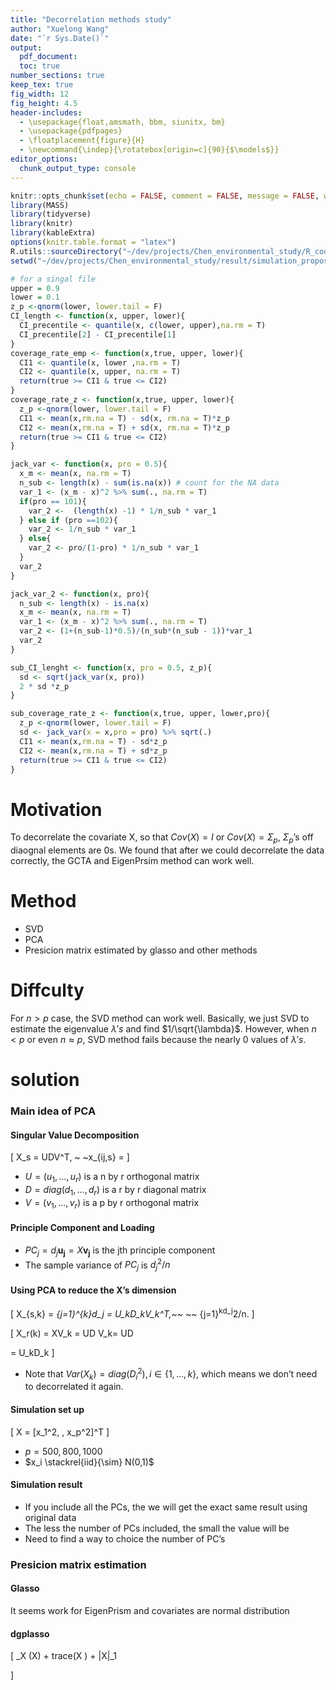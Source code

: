 ```yaml
---
title: "Decorrelation methods study"
author: "Xuelong Wang"
date: "`r Sys.Date()`"
output: 
  pdf_document:
  toc: true
number_sections: true
keep_tex: true
fig_width: 12
fig_height: 4.5
header-includes:
  - \usepackage{float,amsmath, bbm, siunitx, bm}
  - \usepackage{pdfpages}
  - \floatplacement{figure}{H}
  - \newcommand{\indep}{\rotatebox[origin=c]{90}{$\models$}}
editor_options: 
  chunk_output_type: console
---
```

  
```r
knitr::opts_chunk$set(echo = FALSE, comment = FALSE, message = FALSE, warning = FALSE, fig.height = 10)
library(MASS)
library(tidyverse)
library(knitr)
library(kableExtra)
options(knitr.table.format = "latex")
R.utils::sourceDirectory("~/dev/projects/Chen_environmental_study/R_code/main_fn",modifiedOnly = FALSE)
setwd("~/dev/projects/Chen_environmental_study/result/simulation_proposed_GCTA_paper/var_est/decor")

# for a singal file
upper = 0.9
lower = 0.1
z_p <-qnorm(lower, lower.tail = F)
CI_length <- function(x, upper, lower){
  CI_precentile <- quantile(x, c(lower, upper),na.rm = T)
  CI_precentile[2] - CI_precentile[1]
}
coverage_rate_emp <- function(x,true, upper, lower){
  CI1 <- quantile(x, lower ,na.rm = T)
  CI2 <- quantile(x, upper, na.rm = T)
  return(true >= CI1 & true <= CI2)
}
coverage_rate_z <- function(x,true, upper, lower){
  z_p <-qnorm(lower, lower.tail = F)
  CI1 <- mean(x,rm.na = T) - sd(x, rm.na = T)*z_p
  CI2 <- mean(x,rm.na = T) + sd(x, rm.na = T)*z_p
  return(true >= CI1 & true <= CI2)
}

jack_var <- function(x, pro = 0.5){
  x_m <- mean(x, na.rm = T)
  n_sub <- length(x) - sum(is.na(x)) # count for the NA data
  var_1 <- (x_m - x)^2 %>% sum(., na.rm = T)
  if(pro == 101){
    var_2 <-  (length(x) -1) * 1/n_sub * var_1
  } else if (pro ==102){
    var_2 <- 1/n_sub * var_1
  } else{
    var_2 <- pro/(1-pro) * 1/n_sub * var_1
  }
  var_2
}

jack_var_2 <- function(x, pro){
  n_sub <- length(x) - is.na(x)
  x_m <- mean(x, na.rm = T)
  var_1 <- (x_m - x)^2 %>% sum(., na.rm = T)
  var_2 <- (1+(n_sub-1)*0.5)/(n_sub*(n_sub - 1))*var_1
  var_2
}

sub_CI_lenght <- function(x, pro = 0.5, z_p){
  sd <- sqrt(jack_var(x, pro))
  2 * sd *z_p
}

sub_coverage_rate_z <- function(x,true, upper, lower,pro){
  z_p <-qnorm(lower, lower.tail = F)
  sd <- jack_var(x = x,pro = pro) %>% sqrt(.)
  CI1 <- mean(x,rm.na = T) - sd*z_p
  CI2 <- mean(x,rm.na = T) + sd*z_p
  return(true >= CI1 & true <= CI2)
}

```

# Motivation
To decorrelate the covariate X, so that $Cov(X) = I$ or $Cov(X) = \Sigma_p$,   $\Sigma_p$'s off diaognal elements are 0s. 
We found that after we could decorrelate the data correctly, the GCTA and EigenPrsim method can work well. 

# Method 
- SVD   
- PCA   
- Presicion matrix estimated by glasso and other methods  

# Diffculty 
For $n >p$ case, the SVD method can work well. Basically, we just SVD to estimate the eigenvalue $\lambda's$ and find $1/\sqrt{\lambda}$.
However, when $n <p$ or even $n \approx p$, SVD method fails because the nearly 0 values of $\lambda's$.

# solution

### Main idea of PCA 

#### Singular Value Decomposition
\[
X_s = UDV^T, ~\text{where} ~x_{ij,s} = \frac{x_{ij} - \bar{x}}{s_j}
\]

- $U = (u_1, \dots, u_r)$ is a n by r orthogonal matrix  
- $D = diag(d_1, \dots, d_r)$ is a r by r diagonal matrix  
- $V = (v_1, \dots, v_r)$ is a p by r orthogonal matrix


#### Principle Component and Loading
\begin{align*} 
X_s &= \underbrace{\begin{bmatrix} d_1u_1 \hdots  d_ru_r \end{bmatrix} }_\text{PCs}
\underbrace{\begin{bmatrix} v_1^T \\
\vdots \\
v_r^T \\
\end{bmatrix}}_\text{Loading}
\end{align*} 

- $PC_j = d_j\pmb{u_j} = X\pmb{v_j}$ is the jth principle component 
- The sample variance of $PC_j$ is $d_j^2/n$

#### Using PCA to reduce the X's dimension
\[
  X_{s,k} = \sum_{j=1}^{k}d_j\pmb{u_jv_k} = U_kD_kV_k^T,~~ \text{Its Variation} ~~  \sum_{j=1}^kd_j^2/n.
  \]

\[
  X_r(k) = XV_k = UD \begin{bmatrix} 
  V_k^T \\
  V_{(p-k)}^T 
  \end{bmatrix} V_k=  UD \begin{bmatrix} 
  I_k \\
  0 
  \end{bmatrix}= U_kD_k
  \]

- Note that $Var(X_k) = diag(D_i^2), i \in \{1, \dots, k\}$, which means we don't need to decorrelated it again.


#### Simulation set up

\[
X = [x_1^2, \dots, x_p^2]^T
\]

- $p = 500,800,1000$  
- $x_i \stackrel{iid}{\sim} N(0,1)$  

#### Simulation result
- If you include all the PCs, the we will get the exact same result using original data   
- The less the number of PCs included, the small the value will be   
- Need to find a way to choice the number of PC's

### Presicion matrix estimation

#### Glasso

It seems work for EigenPrism and covariates are normal distribution

#### dgplasso

\[
  \min_X \log \det (X) + trace(X \Sigma) + \rho |X|_1

\]

#### 
